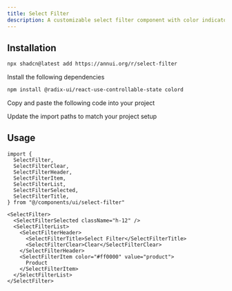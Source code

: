 ```yaml
---
title: Select Filter
description: A customizable select filter component with color indicators and clear functionality.
---
```


<ComponentPreview
  name="select-filter-demo"
  description="A component that allows you to create a select filter."
/>

## Installation

<ComponentInstall>

<CLIInstall>
  
```bash
npx shadcn@latest add https://annui.org/r/select-filter
```

</CLIInstall>

<ManualInstall>

<Steps>

<Step>

Install the following dependencies

</Step>

```bash
npm install @radix-ui/react-use-controllable-state colord
```

<Step>

Copy and paste the following code into your project

</Step>

<ComponentSource name="select-filter" />

<Step>

Update the import paths to match your project setup

</Step>

</Steps>

</ManualInstall>

</ComponentInstall>

## Usage

```tsx
import {
  SelectFilter,
  SelectFilterClear,
  SelectFilterHeader,
  SelectFilterItem,
  SelectFilterList,
  SelectFilterSelected,
  SelectFilterTitle,
} from "@/components/ui/select-filter"
```

```tsx
<SelectFilter>
  <SelectFilterSelected className="h-12" />
  <SelectFilterList>
    <SelectFilterHeader>
      <SelectFilterTitle>Select Filter</SelectFilterTitle>
      <SelectFilterClear>Clear</SelectFilterClear>
    </SelectFilterHeader>
    <SelectFilterItem color="#ff0000" value="product">
      Product
    </SelectFilterItem>
  </SelectFilterList>
</SelectFilter>
```
